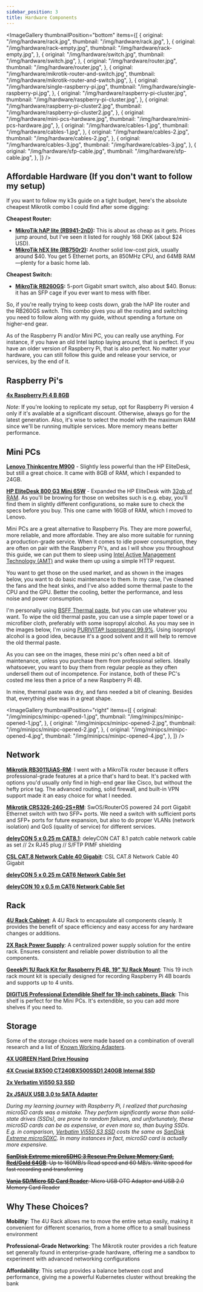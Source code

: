 ```yaml
---
sidebar_position: 3
title: Hardware Components
---
```



<ImageGallery
  thumbnailPosition="bottom"
  items={[
    {
      original: "/img/hardware/rack.jpg",
      thumbnail: "/img/hardware/rack.jpg",
    },
    {
      original: "/img/hardware/rack-empty.jpg",
      thumbnail: "/img/hardware/rack-empty.jpg",
    },
    {
      original: "/img/hardware/switch.jpg",
      thumbnail: "/img/hardware/switch.jpg",
    },
    {
      original: "/img/hardware/router.jpg",
      thumbnail: "/img/hardware/router.jpg",
    },
    {
      original: "/img/hardware/mikrotik-router-and-switch.jpg",
      thumbnail: "/img/hardware/mikrotik-router-and-switch.jpg",
    },
    {
      original: "/img/hardware/single-raspberry-pi.jpg",
      thumbnail: "/img/hardware/single-raspberry-pi.jpg",
    },
    {
      original: "/img/hardware/raspberry-pi-cluster.jpg",
      thumbnail: "/img/hardware/raspberry-pi-cluster.jpg",
    },
    {
      original: "/img/hardware/raspberry-pi-cluster2.jpg",
      thumbnail: "/img/hardware/raspberry-pi-cluster2.jpg",
    },
    {
      original: "/img/hardware/mini-pcs-hardware.jpg",
      thumbnail: "/img/hardware/mini-pcs-hardware.jpg",
    },
    {
      original: "/img/hardware/cables-1.jpg",
      thumbnail: "/img/hardware/cables-1.jpg",
    },
    {
      original: "/img/hardware/cables-2.jpg",
      thumbnail: "/img/hardware/cables-2.jpg",
    },
    {
      original: "/img/hardware/cables-3.jpg",
      thumbnail: "/img/hardware/cables-3.jpg",
    },
    {
      original: "/img/hardware/sfp-cable.jpg",
      thumbnail: "/img/hardware/sfp-cable.jpg",
    },
  ]}
/>


<Alert
  title="Before you start"
  description="This setup isn't set in stone, it's just my personal choice based on what I've experienced and needed. This is also the hardware that I actually use to host my services. If you want to go with a different setup, that's fine, but you'll have to adapt the guide to your needs."
  variant="warning"
/>

## Affordable Hardware (If you don't want to follow my setup)

If you want to follow my k3s guide on a tight budget, here's the absolute cheapest Mikrotik combo I could find after some digging:

**Cheapest Router:**

- **[MikroTik hAP lite (RB941-2nD)](https://mikrotik.com/product/RB941-2nD-TC):** This is about as cheap as it gets. Prices jump around, but I've seen it listed for roughly 168 DKK (about $24 USD).
- **[MikroTik hEX lite (RB750r2)](https://mikrotik.com/product/RB750r2):** Another solid low-cost pick, usually around $40. You get 5 Ethernet ports, an 850MHz CPU, and 64MB RAM—plenty for a basic home lab.

**Cheapest Switch:**

- **[MikroTik RB260GS](https://mikrotik.com/product/RB260GS):** 5-port Gigabit smart switch, also about $40. Bonus: it has an SFP cage if you ever want to mess with fiber.

So, if you're really trying to keep costs down, grab the hAP lite router and the RB260GS switch. This combo gives you all the routing and switching you need to follow along with my guide, without spending a fortune on higher-end gear.

As of the Raspberry Pi and/or Mini PC, you can really use anything. For instance, if you have an old Intel laptop laying around, that is perfect. If you have an older version of Raspberry Pi, that is also perfect. No matter your hardware, you can still follow this guide and release your service, or services, by the end of it.

## Raspberry Pi's

**[4x Raspberry Pi 4 B 8GB](https://www.raspberrypi.com/products/raspberry-pi-4-model-b/)**

_Note_: If you're looking to replicate my setup, opt for Raspberry Pi version 4 only if it's available at a significant discount. Otherwise, always go for the latest generation. Also, it's wise to select the model with the maximum RAM since we'll be running multiple services. More memory means better performance.

## Mini PCs

**[Lenovo Thinkcentre M900](https://www.ebay.com/sch/i.html?_nkw=Lenovo+thinkcentre+m900&_sacat=0&_from=R40&_trksid=m570.l1313)** - Slightly less powerful than the HP EliteDesk, but still a great choice. It came with 8GB of RAM, which I expanded to 24GB.

**[HP EliteDesk 800 G3 Mini 65W](https://www.ebay.com/sch/i.html?_nkw=HP+EliteDesk+800+G3+Mini+65W&_sacat=0&_from=R40&_trksid=p2334524.m570.l1313&_odkw=Lenovo+thinkcentre+m900&_osacat=0)** - Expanded the HP EliteDesk with [32gb of RAM](https://www.amazon.de/dp/B07N1YBSPZ?ref=ppx_yo2ov_dt_b_fed_asin_title&th=1). As you'll be browing for those on websites such is e.g. ebay, you'll find them in slightly different configurations, so make sure to check the specs before you buy. This one came with 16GB of RAM, which I moved to Lenovo.

Mini PCs are a great alternative to Raspberry Pis. They are more powerful, more reliable, and more affordable. They are also more suitable for running a production-grade service. When it comes to idle power consumption, they are often on pair with the Raspberry Pi's, and as I will show you throughout this guide, we can put them to sleep using [Intel Active Management Technology (AMT)](https://en.wikipedia.org/wiki/Intel_Active_Management_Technology) and wake them up using a simple HTTP request.

You want to get those on the used market, and as shown in the images below, you want to do basic maintenance to them. In my case, I've cleaned the fans and the heat sinks, and I've also added some thermal paste to the CPU and the GPU. Better the cooling, better the performance, and less noise and power consumption.

I'm personally using [BSFF Thermal paste](https://www.amazon.de/dp/B09NLXSP4S?ref=ppx_yo2ov_dt_b_fed_asin_title&th=1), but you can use whatever you want. To wipe the old thermal paste, you can use a simple paper towel or a microfiber cloth, preferably with some isopropyl alcohol. As you may see in the images below, I'm using [PURIVITA® Isopropanol 99.9%](https://www.amazon.de/-/en/dp/B0C4FKV9HY?ref_=ppx_hzsearch_conn_dt_b_fed_asin_title_1&th=1). Using isopropyl alcohol is a good idea, because it's a good solvent and it will help to remove the old thermal paste.

As you can see on the images, these mini pc's often need a bit of maintenance, unless you purchase them from professional sellers. Ideally whatsoever, you want to buy them from regular people as they often undersell them out of incompetence. For instance, both of these PC's costed me less then a price of a new Raspberry Pi 4B.

In mine, thermal paste was dry, and fans needed a bit of cleaning. Besides that, everything else was in a great shape.


<ImageGallery
  thumbnailPosition="right"
  items={[
    {
      original: "/img/minipcs/minipc-opened-1.jpg",
      thumbnail: "/img/minipcs/minipc-opened-1.jpg",
    },
    {
      original: "/img/minipcs/minipc-opened-2.jpg",
      thumbnail: "/img/minipcs/minipc-opened-2.jpg",
    },
    {
      original: "/img/minipcs/minipc-opened-4.jpg",
      thumbnail: "/img/minipcs/minipc-opened-4.jpg",
    },
  ]}
/>

## Network

**[Mikrotik RB3011UiAS-RM](https://mikrotik.com/product/RB3011UiAS-RM)**: I went with a MikroTik router because it offers professional-grade features at a price that's hard to beat. It's packed with options you'd usually only find in high-end gear like Cisco, but without the hefty price tag. The advanced routing, solid firewall, and built-in VPN support made it an easy choice for what I needed.

**[Mikrotik CRS326-24G-2S+RM](https://mikrotik.com/product/CRS326-24G-2SplusRM)**: SwOS/RouterOS powered 24 port Gigabit Ethernet switch with two SFP+ ports. We need a switch with sufficient ports and SFP+ ports for future expansion, but also to do proper VLANs (network isolation) and QoS (quality of service) for different services.

**[deleyCON 5 x 0.25 m CAT8.1](https://www.amazon.de/-/en/gp/product/B08WPJVGHR/ref=ppx_yo_dt_b_search_asin_title?ie=UTF8&th=1)**: deleyCON CAT 8.1 patch cable network cable as set // 2x RJ45 plug // S/FTP PIMF shielding

**[CSL CAT.8 Network Cable 40 Gigabit](https://www.amazon.de/-/en/gp/product/B08FCLHTH5/ref=ppx_yo_dt_b_search_asin_title?ie=UTF8&th=1)**: CSL CAT.8 Network Cable 40 Gigabit

**[deleyCON 5 x 0.25 m CAT6 Network Cable Set](https://www.amazon.de/dp/B079FYFZ96?ref=ppx_yo2ov_dt_b_fed_asin_title&th=1)**

**[deleyCON 10 x 0.5 m CAT6 Network Cable Set](https://www.amazon.de/dp/B0DGKSTM37?ref=ppx_yo2ov_dt_b_fed_asin_title&th=1)**

## Rack

**[4U Rack Cabinet](https://www.compumail.dk/en/p/lanberg-rack-gra-993865294)**: A 4U Rack to encapsulate all components cleanly. It provides the benefit of space efficiency and easy access for any hardware changes or additions.

**[2X Rack Power Supply](https://www.compumail.dk/en/p/lanberg-pdu-09f-0300-bk-stromstodsbeskytter-9-stik-16a-sort-3m-996106700)**: A centralized power supply solution for the entire rack. Ensures consistent and reliable power distribution to all the components.

**[GeeekPi 1U Rack Kit for Raspberry Pi 4B, 19" 1U Rack Mount](https://www.amazon.de/-/en/gp/product/B0972928CN/ref=ppx_yo_dt_b_search_asin_title?ie=UTF8&psc=1)**: This 19 inch rack mount kit is specially designed for recording Raspberry Pi 4B boards and supports up to 4 units.

**[DIGITUS Professional Extendible Shelf for 19-inch cabinets, Black](https://www.amazon.de/dp/B002KTE870?ref=ppx_yo2ov_dt_b_fed_asin_title&th=1)**: This shelf is perfect for the Mini PCs. It's extendible, so you can add more shelves if you need to.

## Storage

Some of the storage choices were made based on a combination of overall research and a list of [Known Working Adapters](https://jamesachambers.com/best-ssd-storage-adapters-for-raspberry-pi-4-400/).

**[4X UGREEN Hard Drive Housing](https://www.amazon.de/dp/B07D2BHVBD?ref=ppx_yo2ov_dt_b_fed_asin_title)**

**[4X Crucial BX500 CT240BX500SSD1 240GB Internal SSD](https://www.amazon.de/dp/B07G3YNLJB?ref=ppx_yo2ov_dt_b_fed_asin_title&th=1)**

**[2x Verbatim Vi550 S3 SSD](https://www.amazon.de/dp/B07LGKQLT5?ref=ppx_yo2ov_dt_b_fed_asin_title&th=1)**

**[2x JSAUX USB 3.0 to SATA Adapter](https://www.amazon.de/dp/B086W944YT?ref=ppx_yo2ov_dt_b_fed_asin_title)**

_During my learning journey with Raspberry Pi, I realized that purchasing microSD cards was a mistake. They perform significantly worse than solid-state drives (SSDs), are prone to random failures, and unfortunately, these microSD cards can be as expensive, or even more so, than buying SSDs. E.g. in comparison, [Verbatim Vi550 S3 SSD](https://www.amazon.de/dp/B07LGKQLT5?ref=ppx_yo2ov_dt_b_fed_asin_title) costs the same as [SanDisk Extreme microSDXC](https://www.amazon.de/dp/B09X7BK27V?ref=ppx_yo2ov_dt_b_fed_asin_title&th=1). In many instances in fact, microSD card is actually more expensive._

~~**[SanDisk Extreme microSDHC 3 Rescue Pro Deluxe Memory Card, Red/Gold 64GB](https://www.amazon.de/-/en/gp/product/B07FCMBLV6/ref=ppx_yo_dt_b_search_asin_title?ie=UTF8&psc=1)**: Up to 160MB/s Read speed and 60 MB/s. Write speed for fast recording and transferring~~

~~**[Vanja SD/Micro SD Card Reader](https://www.amazon.de/-/en/gp/product/B00W02VHM6/ref=ppx_yo_dt_b_search_asin_title?ie=UTF8&psc=1)**: Micro USB OTG Adapter and USB 2.0 Memory Card Reader~~

## Why These Choices?

**Mobility**: The 4U Rack allows me to move the entire setup easily, making it convenient for different scenarios, from a home office to a small business environment

**Professional-Grade Networking**: The Mikrotik router provides a rich feature set generally found in enterprise-grade hardware, offering me a sandbox to experiment with advanced networking configurations

**Affordability**: This setup provides a balance between cost and performance, giving me a powerful Kubernetes cluster without breaking the bank
